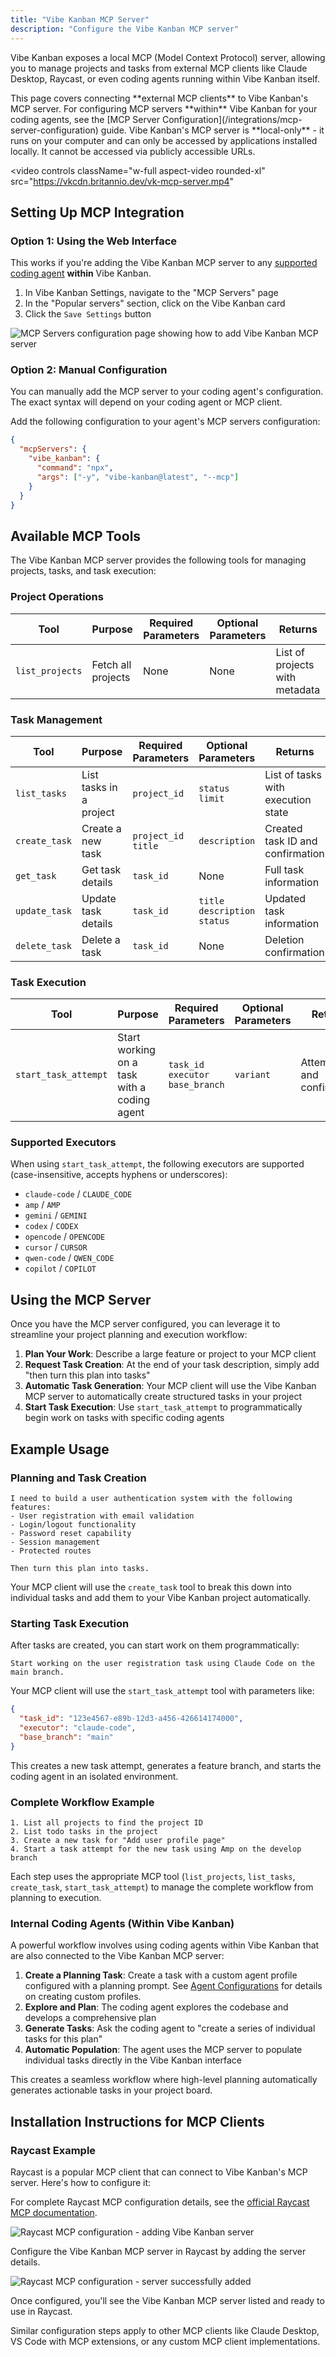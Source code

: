 ```yaml
---
title: "Vibe Kanban MCP Server"
description: "Configure the Vibe Kanban MCP server"
---
```


Vibe Kanban exposes a local MCP (Model Context Protocol) server, allowing you to manage projects and tasks from external MCP clients like Claude Desktop, Raycast, or even coding agents running within Vibe Kanban itself.

<Note>
This page covers connecting **external MCP clients** to Vibe Kanban's MCP server. For configuring MCP servers **within** Vibe Kanban for your coding agents, see the [MCP Server Configuration](/integrations/mcp-server-configuration) guide.
</Note>

<Info>
Vibe Kanban's MCP server is **local-only** - it runs on your computer and can only be accessed by applications installed locally. It cannot be accessed via publicly accessible URLs.
</Info>

<video
  controls
  className="w-full aspect-video rounded-xl"
  src="https://vkcdn.britannio.dev/vk-mcp-server.mp4"
></video>

## Setting Up MCP Integration

### Option 1: Using the Web Interface

This works if you're adding the Vibe Kanban MCP server to any [supported coding agent](/supported-coding-agents) **within** Vibe Kanban.

1. In Vibe Kanban Settings, navigate to the "MCP Servers" page
2. In the "Popular servers" section, click on the Vibe Kanban card
3. Click the `Save Settings` button

<Frame>
<img src="/images/vk-mcp-server-config.jpeg" alt="MCP Servers configuration page showing how to add Vibe Kanban MCP server" />
</Frame>

### Option 2: Manual Configuration

You can manually add the MCP server to your coding agent's configuration. The exact syntax will depend on your coding agent or MCP client.

Add the following configuration to your agent's MCP servers configuration:

```json
{
  "mcpServers": {
    "vibe_kanban": {
      "command": "npx",
      "args": ["-y", "vibe-kanban@latest", "--mcp"]
    }
  }
}
```

## Available MCP Tools

The Vibe Kanban MCP server provides the following tools for managing projects, tasks, and task execution:

### Project Operations

| Tool | Purpose | Required Parameters | Optional Parameters | Returns |
|------|---------|-------------------|-------------------|---------|
| `list_projects` | Fetch all projects | None | None | List of projects with metadata |

### Task Management

| Tool | Purpose | Required Parameters | Optional Parameters | Returns |
|------|---------|-------------------|-------------------|---------|
| `list_tasks` | List tasks in a project | `project_id` | `status`<br/>`limit` | List of tasks with execution state |
| `create_task` | Create a new task | `project_id`<br/>`title` | `description` | Created task ID and confirmation |
| `get_task` | Get task details | `task_id` | None | Full task information |
| `update_task` | Update task details | `task_id` | `title`<br/>`description`<br/>`status` | Updated task information |
| `delete_task` | Delete a task | `task_id` | None | Deletion confirmation |

### Task Execution

| Tool | Purpose | Required Parameters | Optional Parameters | Returns |
|------|---------|-------------------|-------------------|---------|
| `start_task_attempt` | Start working on a task with a coding agent | `task_id`<br/>`executor`<br/>`base_branch` | `variant` | Attempt ID and confirmation |

### Supported Executors

When using `start_task_attempt`, the following executors are supported (case-insensitive, accepts hyphens or underscores):

- `claude-code` / `CLAUDE_CODE`
- `amp` / `AMP`
- `gemini` / `GEMINI`
- `codex` / `CODEX`
- `opencode` / `OPENCODE`
- `cursor` / `CURSOR`
- `qwen-code` / `QWEN_CODE`
- `copilot` / `COPILOT`

## Using the MCP Server

Once you have the MCP server configured, you can leverage it to streamline your project planning and execution workflow:

1. **Plan Your Work**: Describe a large feature or project to your MCP client
2. **Request Task Creation**: At the end of your task description, simply add "then turn this plan into tasks"
3. **Automatic Task Generation**: Your MCP client will use the Vibe Kanban MCP server to automatically create structured tasks in your project
4. **Start Task Execution**: Use `start_task_attempt` to programmatically begin work on tasks with specific coding agents

## Example Usage

### Planning and Task Creation

```
I need to build a user authentication system with the following features:
- User registration with email validation
- Login/logout functionality
- Password reset capability
- Session management
- Protected routes

Then turn this plan into tasks.
```

Your MCP client will use the `create_task` tool to break this down into individual tasks and add them to your Vibe Kanban project automatically.

### Starting Task Execution

After tasks are created, you can start work on them programmatically:

```
Start working on the user registration task using Claude Code on the main branch.
```

Your MCP client will use the `start_task_attempt` tool with parameters like:
```json
{
  "task_id": "123e4567-e89b-12d3-a456-426614174000",
  "executor": "claude-code",
  "base_branch": "main"
}
```

This creates a new task attempt, generates a feature branch, and starts the coding agent in an isolated environment.

### Complete Workflow Example

```
1. List all projects to find the project ID
2. List todo tasks in the project
3. Create a new task for "Add user profile page"
4. Start a task attempt for the new task using Amp on the develop branch
```

Each step uses the appropriate MCP tool (`list_projects`, `list_tasks`, `create_task`, `start_task_attempt`) to manage the complete workflow from planning to execution.

### Internal Coding Agents (Within Vibe Kanban)

A powerful workflow involves using coding agents within Vibe Kanban that are also connected to the Vibe Kanban MCP server:

1. **Create a Planning Task**: Create a task with a custom agent profile configured with a planning prompt. See [Agent Configurations](/configuration-customisation/agent-configurations) for details on creating custom profiles.
2. **Explore and Plan**: The coding agent explores the codebase and develops a comprehensive plan
3. **Generate Tasks**: Ask the coding agent to "create a series of individual tasks for this plan"
4. **Automatic Population**: The agent uses the MCP server to populate individual tasks directly in the Vibe Kanban interface

This creates a seamless workflow where high-level planning automatically generates actionable tasks in your project board.

## Installation Instructions for MCP Clients

### Raycast Example

Raycast is a popular MCP client that can connect to Vibe Kanban's MCP server. Here's how to configure it:

For complete Raycast MCP configuration details, see the [official Raycast MCP documentation](https://manual.raycast.com/model-context-protocol).

<Tabs>
<Tab title="Step 1: Open MCP Server Installer">
<Frame>
<img src="/images/vk-raycast-mcp-part-1.png" alt="Raycast MCP configuration - adding Vibe Kanban server" />
</Frame>

Configure the Vibe Kanban MCP server in Raycast by adding the server details.
</Tab>

<Tab title="Step 2: Supply Command">
<Frame>
<img src="/images/vk-raycast-mcp-part-2.png" alt="Raycast MCP configuration - server successfully added" />
</Frame>

Once configured, you'll see the Vibe Kanban MCP server listed and ready to use in Raycast.
</Tab>
</Tabs>

<Note>
Similar configuration steps apply to other MCP clients like Claude Desktop, VS Code with MCP extensions, or any custom MCP client implementations.
</Note>
